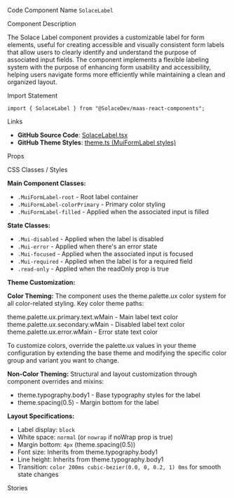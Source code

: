 
<Meta of={SolaceLabelStories} />

<Title>Label</Title>

<Description of={SolaceLabelStories} />

<Subtitle>Code Component Name</Subtitle>
`SolaceLabel`

<Subtitle>Component Description</Subtitle>

The Solace Label component provides a customizable label for form elements, useful for creating accessible and visually consistent form labels that allow users to clearly identify and understand the purpose of associated input fields. The component implements a flexible labeling system with the purpose of enhancing form usability and accessibility, helping users navigate forms more efficiently while maintaining a clean and organized layout.

<Subtitle>Import Statement</Subtitle>

```tsx
import { SolaceLabel } from "@SolaceDev/maas-react-components";
```

<Subtitle>Links</Subtitle>

- **GitHub Source Code**: [SolaceLabel.tsx](https://github.com/SolaceDev/maas-react-components/blob/main/src/components/form/SolaceLabel.tsx)
- **GitHub Theme Styles**: <a href="https://github.com/SolaceDev/maas-react-components/blob/main/src/resources/theme.ts#:~:text=MuiFormLabel" target="_blank">theme.ts (MuiFormLabel styles)</a>

<Subtitle>Props</Subtitle>

<ArgTypes of={SolaceLabelStories} />

<Subtitle>CSS Classes / Styles</Subtitle>

**Main Component Classes:**

- `.MuiFormLabel-root` - Root label container
- `.MuiFormLabel-colorPrimary` - Primary color styling
- `.MuiFormLabel-filled` - Applied when the associated input is filled

**State Classes:**

- `.Mui-disabled` - Applied when the label is disabled
- `.Mui-error` - Applied when there's an error state
- `.Mui-focused` - Applied when the associated input is focused
- `.Mui-required` - Applied when the label is for a required field
- `.read-only` - Applied when the readOnly prop is true

**Theme Customization:**

**Color Theming:**
The component uses the theme.palette.ux color system for all color-related styling. Key color theme paths:

<div style={{ display: "flex", alignItems: "center", margin: "8px 0" }}>
	<div
		style={{
			width: "16px",
			height: "16px",
			backgroundColor: "#000000",
			border: "1px solid rgba(0,0,0,0.2)",
			borderRadius: "3px",
			marginRight: "8px"
		}}
	></div>
	<span>theme.palette.ux.primary.text.wMain - Main label text color</span>
</div>
<div style={{ display: "flex", alignItems: "center", margin: "8px 0" }}>
	<div
		style={{
			width: "16px",
			height: "16px",
			backgroundColor: "#757575",
			border: "1px solid rgba(0,0,0,0.2)",
			borderRadius: "3px",
			marginRight: "8px"
		}}
	></div>
	<span>theme.palette.ux.secondary.wMain - Disabled label text color</span>
</div>
<div style={{ display: "flex", alignItems: "center", margin: "8px 0" }}>
	<div
		style={{
			width: "16px",
			height: "16px",
			backgroundColor: "#F44336",
			border: "1px solid rgba(0,0,0,0.2)",
			borderRadius: "3px",
			marginRight: "8px"
		}}
	></div>
	<span>theme.palette.ux.error.wMain - Error state text color</span>
</div>

To customize colors, override the palette.ux values in your theme configuration by extending the base theme and modifying the specific color group and variant you want to change.

**Non-Color Theming:**
Structural and layout customization through component overrides and mixins:

- theme.typography.body1 - Base typography styles for the label
- theme.spacing(0.5) - Margin bottom for the label

**Layout Specifications:**

- Label display: `block`
- White space: `normal` (or `nowrap` if noWrap prop is true)
- Margin bottom: `4px` (theme.spacing(0.5))
- Font size: Inherits from theme.typography.body1
- Line height: Inherits from theme.typography.body1
- Transition: `color 200ms cubic-bezier(0.0, 0, 0.2, 1) 0ms` for smooth state changes

<Subtitle>Stories</Subtitle>

<CustomStories />

